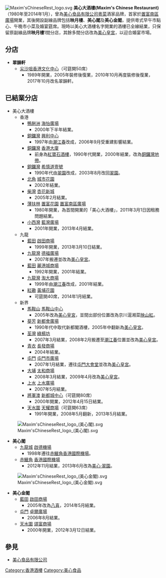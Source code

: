 [[File:Maxim'sChineseRest_logo.svg|right]]
'''美心大酒樓(Maxim's Chinese Restaurant)'''（1980年至2014年1月），曾為[[美心食品有限公司|美心食品有限公司]][[粵菜|粵菜]]酒家品牌，首家於[[置富花園|置富南區廣場]]開業，其後開設副線品牌包括'''映月樓'''、'''美心閣'''及'''美心金閣'''，提供粵式早午市點心、午晚市小菜及婚宴筵席。現時以美心大酒樓名字開業的酒樓已全線結業，只保留原副線品牌'''映月樓'''1間分店，其餘多間分店改為[[美心皇宮|美心皇宮]]，以迎合婚宴市場。

==分店==
*'''翠韻軒'''
**[[尖沙咀|尖沙咀]][[香港文化中心|香港文化中心]]（可筵開50席）
***1989年開業，2005年裝修後復業，2010年10月再度裝修後復業，2017年10月改名翠韻軒。

==已結業分店==
{{未完成列表}}
*美心大酒樓
**香港
***[[鴨脷洲|鴨脷洲]] [[海怡廣場|海怡廣場]]
****2000年下半年結業。
***[[銅鑼灣|銅鑼灣]] [[興利中心|興利中心]]
****1997年由[[潮江春|潮江春]]改成，2006年9月受重建影響結業。
***[[銅鑼灣|銅鑼灣]] [[香港大廈|香港大廈]]
****前身為[[紅寶石酒樓|紅寶石酒樓]]，1990年代開業，2000年結業，改為[[銅鑼灣地帶|銅鑼灣地帶]]。
***[[銅鑼灣|銅鑼灣]] [[希慎道壹號|希慎道壹號]]
****1990年代由[[翠園|翠園]]改成，2003年8月改回[[翠園|翠園]]。 
***[[北角|北角]] [[城市花園|城市花園]]
****2002年結業。
***[[柴灣|柴灣]] [[杏花新城|杏花新城]]
****2005年2月結業。
***[[薄扶林|薄扶林]] [[置富花園|置富花園]] [[置富南區廣場|置富南區廣場]]
****1980年開業，為首間開業的「美心大酒樓」，2011年3月1日因租務問題結業。
***[[小西灣|小西灣]] [[藍灣廣場|藍灣廣場]]
****2001年開業，2013年4月結業。
**九龍
***[[藍田_(香港)|藍田]] [[啟田商場|啟田商場]]
****1999年開業，2013年3月10日結業。
***[[九龍灣|九龍灣]] [[德福廣場|德福廣場]]
****2007年搬遷並改為[[美心皇宮|美心皇宮]]。
***[[藍田_(香港)|藍田]] [[麗港城商場|麗港城商場]]
****1992年開業，2001年結業。
***[[九龍灣|九龍灣]] [[淘大商場|淘大商場]]
****1999年由[[潮江春|潮江春]]改成，2001年結業。
***[[紅磡|紅磡]] [[黃埔花園|黃埔花園]]
****可筵開40席，2014年1月結業。
**新界
***[[馬鞍山_(香港市鎮)|馬鞍山]] [[馬鞍山中心|馬鞍山中心]]
****2005年改為[[美心皇宮|美心皇宮]]，並間出部份位置改為京川滬湘菜[[北京樓|映山紅]]。
***[[葵芳|葵芳]] [[新都會廣場|新都會廣場]] 
****1990年代中取代新都閣酒樓，2005年中翻新為[[美心皇宮|美心皇宮]]。
***[[荃灣|荃灣]] [[綠楊坊|綠楊坊]] 
****2007年3月結業，2008年2月搬遷至[[潮江春|潮江春]]位置並改為[[美心皇宮|美心皇宮]]。
***[[青衣島|青衣]] [[長發商場|長發商場]]
****2004年結業。
***[[屯門|屯門]] [[屯門市廣場|屯門市廣場]]
****2007年1月結業，遷往[[屯門大會堂|屯門大會堂]]並改為[[美心皇宮|美心皇宮]]。
***[[大埔_(香港)|大埔]] [[太和商場|太和商場]]
****2008年3月結業，2009年4月改為[[美心皇宮|美心皇宮]]。
***[[上水|上水]] [[上水廣場|上水廣場]]
****2007年5月結業。
***[[將軍澳|將軍澳]] [[新都城中心|新都城中心]]（可筵開80席）
****2000年開業，2012年4月15日結業。
***[[天水圍|天水圍]] [[天耀商場|天耀商場]]（可筵開63席）
****1991年開業，2008年5月翻新，2013年5月結業。
[[File:Maxim'sChineseRest_logo_(美心閣).svg|right]]
*'''美心閣'''
**[[九龍城|九龍城]] [[啟德機場|啟德機場]]
***1998年遷往[[赤鱲角|赤鱲角]][[香港國際機場|香港國際機場]]。
**[[赤鱲角|赤鱲角]] [[香港國際機場|香港國際機場]]
***2012年11月結業，2013年6月改為[[翠園|美心‧翠園]]。
[[File:Maxim'sChineseRest_logo_(美心金閣).svg|right]]
*'''美心金閣'''
**[[藍田_(香港)|藍田]] [[啟田商場|啟田商場]]
***2005年改為[[八喜|八喜]]，2014年5月結業。
**[[屯門|屯門]] [[卓爾廣場|卓爾廣場]]
***2006年8月結業。
**[[天水圍|天水圍]] [[頌富商場|頌富商場]]
***2000年開業，2012年3月12日結業。

==參見==
*[[美心食品有限公司|美心食品有限公司]]


{{怡和洋行}}
[[Category:香港酒樓|Category:香港酒樓]]
[[Category:美心食品|Category:美心食品]]